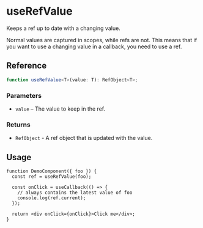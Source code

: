 
<Meta title="Hooks / useRefValue" />

# useRefValue

Keeps a ref up to date with a changing value.

Normal values are captured in scopes, while refs are not. This means that if you want to use a
changing value in a callback, you need to use a ref.

## Reference

```ts
function useRefValue<T>(value: T): RefObject<T>;
```

### Parameters

- `value` – The value to keep in the ref.

### Returns

- `RefObject` - A ref object that is updated with the value.

## Usage

```tsx
function DemoComponent({ foo }) {
  const ref = useRefValue(foo);

  const onClick = useCallback(() => {
    // always contains the latest value of foo
    console.log(ref.current);
  });

  return <div onClick={onClick}>Click me</div>;
}
```
